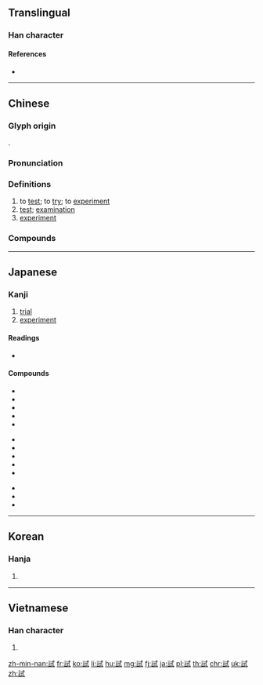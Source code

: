 {{character info/new}}
{{also|试}}
==Translingual==

===Han character===
{{Han char|rn=149|rad=言|as=06|sn=13|four=03640|canj=YRIPM|ids=⿰言式}}

====References====
* {{Han ref|kx=1157.030|dkj=35415|dj=1622.060|hdz=63960.120|uh=8A66|ud=35430|bh=B8D5|bd=47317}}

----

==Chinese==
{{zh-forms|s=试}}

===Glyph origin===
{{Han etym}}
{{Han compound|言|式|ls=psc|c1=s|c2=p}}.

===Pronunciation===
{{zh-pron
|m=shì
|c=si3,si5
|h=pfs=chhṳ/sṳ
|mn=chhì/sì
|mn_note=chhì - vernacular; sì - literary
|mc=y
|oc=y
|ma=y
|cat=v,n
}}

===Definitions===
{{zh-hanzi}}

# to [[test]]; to [[try]]; to [[experiment]]
# [[test]]; [[examination]]
# [[experiment]]

===Compounds===
{{zh-der|試驗|一試|主試|以身試法|免試|免試升學|典試|初試|初試啼聲|初試身手|升等考試|及鋒而試|口試|召試|嘗試|國家考試|地下核試|小試|小試牛刀|小試鋒芒|屢試不爽|廣用試紙|廷試|應試|打試|挑試|教師甄試|新硎初試|日省月試|日試萬言|春試|普通考試|會試|期終考試|核子試爆|核子試驗|模擬考試|檢定考試|歲試|殿試|比試|測試|火花試驗|牛刀小試|特種考試|甄試|留學考試|畢業考試|疲勞試驗|發硎新試|監試|石蕊試紙|禮部試|秋試|科試|童子試|筆試|策試|義試|考試|考試委員|考試權|考試院|船模試驗|複試|覆試|診斷試劑|試一試|試兒|試刀|試刊|試劑|試印券|試卷|試周|試問|試圖|試場|試婚|試官|試工|試帖|試想|試探|試播|試新|試晬|試演|試燈|試片|試產|試用|試看|試穿|試管|試管動物|試管嬰兒|試紙|試腳|試航|試藥|試行|試試|試試看|試車|試辦|試金石|試銷|試鏡|試院|試音|試題|試風頭|試飛|試飛員|試驗室|試驗田|試點|課試|赴試|路試|躍躍欲試|輕輕試試|都試|鄉試|銓定考試|院試|面試|高等考試}}

----

==Japanese==

===Kanji===
{{ja-kanji|grade=4|rs=言06}}

# [[trial]]
# [[experiment]]

====Readings====
* {{ja-readings|goon=[[し]] (shi)|kanon=[[し]] (shi)|kun=[[こころみる]] (kokoromiru), [[ためす]] (tamesu)}}

====Compounds====
{{top3}}
* {{ja-r|試合|しあい}}
* {{ja-r|水試|すいし}}
* {{ja-r|口試|こうし}}
* {{ja-r|試行錯誤|しこうさくご}}
* {{ja-r|考試|こうし}}
{{mid3}}
* {{ja-r|試用|しよう}}
* {{ja-r|試飲|し.いん}}
* {{ja-r|入試|にゅうし}}
* {{ja-r|試験場|しけんじょう}}
* {{ja-r|試験|しけん}}
{{mid3}}
* {{ja-r|筆試|ひっし}}
* {{ja-r|試行|しこう}}
* {{ja-r|試製|しせい}}
{{bottom}}

----

==Korean==

===Hanja===
{{ko-hanja|hangeul=시|eumhun=|rv=si|mr=si|y=si}}

# {{defn|lang=ko|sort=言06}}

----

==Vietnamese==

===Han character===
{{vi-hantu|[[thí]], [[thử]], [[thi]], [[thía]]|rs=言06}}

# {{defn|lang=vi|sort=言06}}

[[zh-min-nan:試]]
[[fr:試]]
[[ko:試]]
[[li:試]]
[[hu:試]]
[[mg:試]]
[[fj:試]]
[[ja:試]]
[[pl:試]]
[[th:試]]
[[chr:試]]
[[uk:試]]
[[zh:試]]
